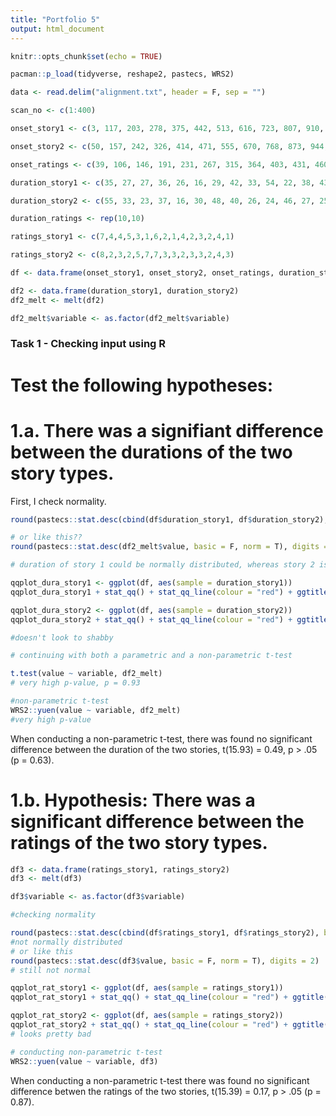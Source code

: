 ```yaml
---
title: "Portfolio 5"
output: html_document
---
```


```r
knitr::opts_chunk$set(echo = TRUE)
```

```r
pacman::p_load(tidyverse, reshape2, pastecs, WRS2)
```

```r

data <- read.delim("alignment.txt", header = F, sep = "")

```

```r

scan_no <- c(1:400)

onset_story1 <- c(3, 117, 203, 278, 375, 442, 513, 616, 723, 807, 910, 1003, 1093, 1186, 1282) #in seconds

onset_story2 <- c(50, 157, 242, 326, 414, 471, 555, 670, 768, 873, 944, 1054, 1149, 1242, 1316)

onset_ratings <- c(39, 106, 146, 191, 231, 267, 315, 364, 403, 431, 460, 502, 544, 605, 659, 711, 757, 796, 862, 899, 933, 992, 1042, 1082, 1138, 1175, 1231, 1271, 1305, 1348)

duration_story1 <- c(35, 27, 27, 36, 26, 16, 29, 42, 33, 54, 22, 38, 43, 43, 21)

duration_story2 <- c(55, 33, 23, 37, 16, 30, 48, 40, 26, 24, 46, 27, 25, 27, 30)

duration_ratings <- rep(10,10)

ratings_story1 <- c(7,4,4,5,3,1,6,2,1,4,2,3,2,4,1)

ratings_story2 <- c(8,2,3,2,5,7,7,3,3,2,3,3,2,4,3)

df <- data.frame(onset_story1, onset_story2, onset_ratings, duration_story1, duration_story2, duration_ratings, ratings_story1, ratings_story2)

df2 <- data.frame(duration_story1, duration_story2)
df2_melt <- melt(df2)

df2_melt$variable <- as.factor(df2_melt$variable)

```

### Task 1 - Checking input using R

# Test the following hypotheses:
# 1.a. There was a signifiant difference between the durations of the two story types. 

First, I check normality.

```r


round(pastecs::stat.desc(cbind(df$duration_story1, df$duration_story2), basic = F, norm = T), digits = 2)

# or like this??
round(pastecs::stat.desc(df2_melt$value, basic = F, norm = T), digits = 2)

# duration of story 1 could be normally distributed, whereas story 2 is significantly different from a normal distribution.

qqplot_dura_story1 <- ggplot(df, aes(sample = duration_story1))
qqplot_dura_story1 + stat_qq() + stat_qq_line(colour = "red") + ggtitle("Duration of story 1 qq-plot")

qqplot_dura_story2 <- ggplot(df, aes(sample = duration_story2))
qqplot_dura_story2 + stat_qq() + stat_qq_line(colour = "red") + ggtitle("Duration of story 2 qq-plot")

#doesn't look to shabby

# continuing with both a parametric and a non-parametric t-test

t.test(value ~ variable, df2_melt)
# very high p-value, p = 0.93

#non-parametric t-test
WRS2::yuen(value ~ variable, df2_melt)
#very high p-value 

```

When conducting a non-parametric t-test, there was found no significant difference between the duration of the two stories, t(15.93) = 0.49, p > .05 (p = 0.63).

# 1.b. Hypothesis: There was a significant difference between the ratings of the two story types.

```r

df3 <- data.frame(ratings_story1, ratings_story2)
df3 <- melt(df3)

df3$variable <- as.factor(df3$variable)

#checking normality

round(pastecs::stat.desc(cbind(df$ratings_story1, df$ratings_story2), basic = F, norm = T), digits = 2)
#not normally distributed
# or like this
round(pastecs::stat.desc(df3$value, basic = F, norm = T), digits = 2)
# still not normal

qqplot_rat_story1 <- ggplot(df, aes(sample = ratings_story1))
qqplot_rat_story1 + stat_qq() + stat_qq_line(colour = "red") + ggtitle("Ratings for story 1 qq-plot")

qqplot_rat_story2 <- ggplot(df, aes(sample = ratings_story2))
qqplot_rat_story2 + stat_qq() + stat_qq_line(colour = "red") + ggtitle("Ratings for story 2 qq-plot")
# looks pretty bad

# conducting non-parametric t-test
WRS2::yuen(value ~ variable, df3)


```
When conducting a non-parametric t-test there was found no significant difference betwen the ratings of the two stories, t(15.39) = 0.17, p > .05 (p = 0.87). 

